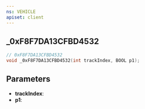 ```yaml
---
ns: VEHICLE
apiset: client
---
```

## _0xF8F7DA13CFBD4532

```c
// 0xF8F7DA13CFBD4532
void _0xF8F7DA13CFBD4532(int trackIndex, BOOL p1);
```


## Parameters
* **trackIndex**:
* **p1**:
